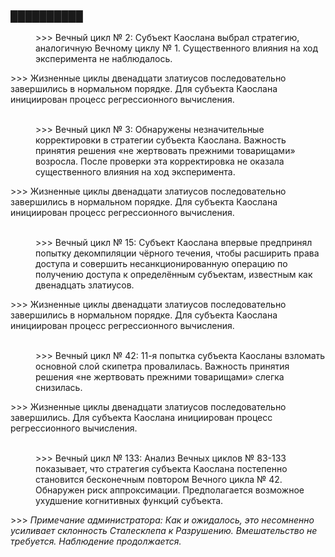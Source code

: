 ===██████████===
:>>> Вечный цикл №&nbsp;2: Субъект Каослана выбрал стратегию, аналогичную Вечному циклу №&nbsp;1. Существенного влияния на ход эксперимента не наблюдалось.
:
>>> Жизненные циклы двенадцати златиусов последовательно завершились в нормальном порядке. Для субъекта Каослана инициирован процесс регрессионного вычисления.
:<br />>>> Вечный цикл №&nbsp;3: Обнаружены незначительные корректировки в стратегии субъекта Каослана. Важность принятия решения «не жертвовать прежними товарищами» возросла. После проверки эта корректировка не оказала существенного влияния на ход эксперимента.
:
>>> Жизненные циклы двенадцати златиусов последовательно завершились в нормальном порядке. Для субъекта Каослана инициирован процесс регрессионного вычисления.
:<br />>>> Вечный цикл №&nbsp;15: Субъект Каослана впервые предпринял попытку декомпиляции чёрного течения, чтобы расширить права доступа и совершить несанкционированную операцию по получению доступа к определённым субъектам, известным как двенадцать златиусов.
:
>>> Жизненные циклы двенадцати златиусов последовательно завершились в нормальном порядке. Для субъекта Каослана инициирован процесс регрессионного вычисления.
:<br />>>> Вечный цикл №&nbsp;42: 11-я попытка субъекта Каосланы взломать основной слой скипетра провалилась. Важность принятия решения «не жертвовать прежними товарищами» слегка снизилась.
:
>>> Жизненные циклы двенадцати златиусов последовательно завершились. Для субъекта Каослана инициирован процесс регрессионного вычисления.
:<br />>>> Вечный цикл №&nbsp;133: Анализ Вечных циклов №&nbsp;83-133 показывает, что стратегия субъекта Каослана постепенно становится бесконечным повтором Вечного цикла №&nbsp;42. Обнаружен риск аппроксимации. Предполагается возможное ухудшение когнитивных функций субъекта.
:
>>> ''Примечание администратора: Как и ожидалось, это несомненно усиливает склонность Сталесклепа к Разрушению. Вмешательство не требуется. Наблюдение продолжается.''
